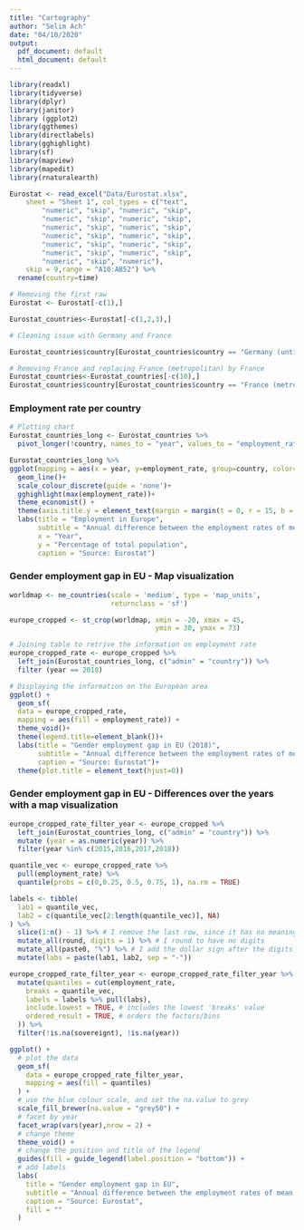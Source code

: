 ```yaml
---
title: "Cartography"
author: "Selim Ach"
date: "04/10/2020"
output:
  pdf_document: default
  html_document: default
---
```


```r

library(readxl)
library(tidyverse)
library(dplyr)
library(janitor)
library (ggplot2)
library(ggthemes)
library(directlabels)
library(gghighlight)
library(sf)
library(mapview)
library(mapedit)
library(rnaturalearth)

Eurostat <- read_excel("Data/Eurostat.xlsx", 
    sheet = "Sheet 1", col_types = c("text", 
        "numeric", "skip", "numeric", "skip", 
        "numeric", "skip", "numeric", "skip", 
        "numeric", "skip", "numeric", "skip", 
        "numeric", "skip", "numeric", "skip", 
        "numeric", "skip", "numeric", "skip", 
        "numeric", "skip", "numeric", "skip",
        "numeric", "skip", "numeric"), 
    skip = 9,range = "A10:AB52") %>% 
  rename(country=time)

# Removing the first raw
Eurostat <- Eurostat[-c(1),]

Eurostat_countries<-Eurostat[-c(1,2,3),] 

# Cleaning issue with Germany and France

Eurostat_countries$country[Eurostat_countries$country == "Germany (until 1990 former territory of the FRG)"] <- "Germany"

# Removing France and replacing France (metropolitan) by France
Eurostat_countries<-Eurostat_countries[-c(10),] 
Eurostat_countries$country[Eurostat_countries$country == "France (metropolitan)"] <- "France"
```

### Employment rate per country
```r
# Plotting chart
Eurostat_countries_long <- Eurostat_countries %>%
  pivot_longer(!country, names_to = "year", values_to = "employment_rate")

Eurostat_countries_long %>% 
ggplot(mapping = aes(x = year, y=employment_rate, group=country, color=country)) +
  geom_line()+
  scale_colour_discrete(guide = 'none')+
  gghighlight(max(employment_rate))+
  theme_economist() +
  theme(axis.title.y = element_text(margin = margin(t = 0, r = 15, b = 0, l = 0)))+
  labs(title = "Employment in Europe",
       subtitle = "Annual difference between the employment rates of men and women aged 20-64",
       x = "Year",
       y = "Percentage of total population",
       caption = "Source: Eurostat")

```

### Gender employment gap in EU - Map visualization
```r

worldmap <- ne_countries(scale = 'medium', type = 'map_units',
                         returnclass = 'sf')

europe_cropped <- st_crop(worldmap, xmin = -20, xmax = 45,
                                    ymin = 30, ymax = 73)

# Joining table to retrive the information on employment rate
europe_cropped_rate <- europe_cropped %>%
  left_join(Eurostat_countries_long, c("admin" = "country")) %>% 
  filter (year == 2018)

# Displaying the information on the European area
ggplot() +
  geom_sf(
  data = europe_cropped_rate,
  mapping = aes(fill = employment_rate)) +
  theme_void()+
  theme(legend.title=element_blank())+
  labs(title = "Gender employment gap in EU (2018)",
       subtitle = "Annual difference between the employment rates of men & women aged 20-64",
       caption = "Source: Eurostat")+
  theme(plot.title = element_text(hjust=0))

```

### Gender employment gap in EU - Differences over the years with a map visualization

```r

europe_cropped_rate_filter_year <- europe_cropped %>%
  left_join(Eurostat_countries_long, c("admin" = "country")) %>% 
  mutate (year = as.numeric(year)) %>% 
  filter(year %in% c(2015,2016,2017,2018))

quantile_vec <- europe_cropped_rate %>%
  pull(employment_rate) %>%
  quantile(probs = c(0,0.25, 0.5, 0.75, 1), na.rm = TRUE)

labels <- tibble(
  lab1 = quantile_vec,
  lab2 = c(quantile_vec[2:length(quantile_vec)], NA)
) %>%
  slice(1:n() - 1) %>% # I remove the last row, since it has no meaning
  mutate_all(round, digits = 1) %>% # I round to have no digits
  mutate_all(paste0, "%") %>% # I add the dollar sign after the digits
  mutate(labs = paste(lab1, lab2, sep = "-"))

europe_cropped_rate_filter_year <- europe_cropped_rate_filter_year %>%
  mutate(quantiles = cut(employment_rate,
    breaks = quantile_vec,
    labels = labels %>% pull(labs),
    include.lowest = TRUE, # includes the lowest 'breaks' value
    ordered_result = TRUE, # orders the factors/bins
  )) %>%
  filter(!is.na(sovereignt), !is.na(year))

ggplot() +
  # plot the data
  geom_sf(
    data = europe_cropped_rate_filter_year,
    mapping = aes(fill = quantiles)
  ) +
  # use the blue colour scale, and set the na.value to grey
  scale_fill_brewer(na.value = "grey50") +
  # facet by year
  facet_wrap(vars(year),nrow = 2) +
  # change theme
  theme_void() +
  # change the position and title of the legend
  guides(fill = guide_legend(label.position = "bottom")) +
  # add labels
  labs(
    title = "Gender employment gap in EU",
    subtitle = "Annual difference between the employment rates of mean & women aged 20-64",
    caption = "Source: Eurostat",
    fill = ""
  )

```


